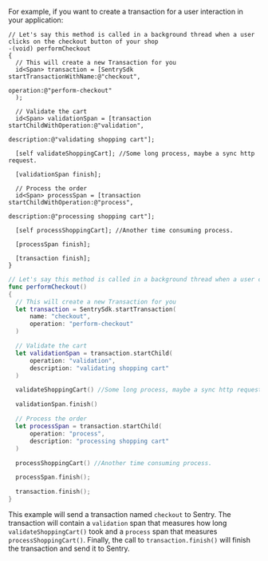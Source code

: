 For example, if you want to create a transaction for a user interaction in your application:

```objc {tabTitle:Objective-C}
// Let's say this method is called in a background thread when a user clicks on the checkout button of your shop
-(void) performCheckout
{
  // This will create a new Transaction for you
  id<Span> transaction = [SentrySdk startTransactionWithName:@"checkout",
                                                   operation:@"perform-checkout"
  );

  // Validate the cart
  id<Span> validationSpan = [transaction startChildWithOperation:@"validation",
                                                     description:@"validating shopping cart"];
  
  [self validateShoppingCart]; //Some long process, maybe a sync http request.

  [validationSpan finish];

  // Process the order
  id<Span> processSpan = [transaction startChildWithOperation:@"process", 
                                                  description:@"processing shopping cart"];
                                                    
  [self processShoppingCart]; //Another time consuming process.

  [processSpan finish];

  [transaction finish];
}
```

```swift {tabTitle:Swift}
// Let's say this method is called in a background thread when a user clicks on the checkout button of your shop
func performCheckout()
{
  // This will create a new Transaction for you
  let transaction = SentrySdk.startTransaction(
      name: "checkout", 
      operation: "perform-checkout" 
  )

  // Validate the cart
  let validationSpan = transaction.startChild(
      operation: "validation", 
      description: "validating shopping cart"
  )

  validateShoppingCart() //Some long process, maybe a sync http request.

  validationSpan.finish()

  // Process the order
  let processSpan = transaction.startChild(
      operation: "process", 
      description: "processing shopping cart"
  )

  processShoppingCart() //Another time consuming process.

  processSpan.finish();

  transaction.finish();
}
```

This example will send a transaction named `checkout` to Sentry. The transaction will contain a `validation` span that measures how long `validateShoppingCart()` took and a `process` span that measures `processShoppingCart()`. Finally, the call to `transaction.finish()` will finish the transaction and send it to Sentry.
